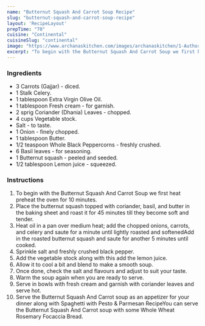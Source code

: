 ---
name: "Butternut Squash And Carrot Soup Recipe"
slug: "butternut-squash-and-carrot-soup-recipe"
layout: 'RecipeLayout'
prepTime: "70"
cuisine: "Continental"
cuisineSlug: "continental"
image: "https://www.archanaskitchen.com/images/archanaskitchen/1-Author/Anuja/Butternutt_Squash_and_carrot_soup.jpg"
excerpt: "To begin with the Butternut Squash And Carrot Soup we first heat preheat the oven for 10 minutes"
---

### Ingredients

- 3 Carrots (Gajjar) - diced.
- 1 Stalk Celery.
- 1 tablespoon Extra Virgin Olive Oil.
- 1 tablespoon Fresh cream - for garnish.
- 2 sprig Coriander (Dhania) Leaves - chopped.
- 4 cups Vegetable stock.
- Salt - to taste.
- 1 Onion - finely chopped.
- 1 tablespoon Butter.
- 1/2 teaspoon Whole Black Peppercorns - freshly crushed.
- 6 Basil leaves - for seasoning.
- 1 Butternut squash - peeled and seeded.
- 1/2 tablespoon Lemon juice - squeezed.

### Instructions

1. To begin with the Butternut Squash And Carrot Soup we first heat preheat the oven for 10 minutes.
1. Place the butternut squash topped with coriander, basil, and butter in the baking sheet and roast it for 45 minutes till they become soft and tender.
1. Heat oil in a pan over medium heat; add the chopped onions, carrots, and celery and saute for a minute until lightly roasted and softenedAdd in the roasted butternut squash and saute for another 5 minutes until cooked.
1. Sprinkle salt and freshly crushed black pepper.
1. Add the vegetable stock along with this add the lemon juice.
1. Allow it to cool a bit and blend to make a smooth soup.
1. Once done, check the salt and flavours and adjust to suit your taste.
1. Warm the soup again when you are ready to serve.
1. Serve in bowls with fresh cream and garnish with coriander leaves and serve hot.
1. Serve the Butternut Squash And Carrot soup as an appetizer for your dinner along with Spaghetti with Pesto & Parmesan RecipeYou can serve the Butternut Squash And Carrot soup with some  Whole Wheat Rosemary Focaccia Bread.

